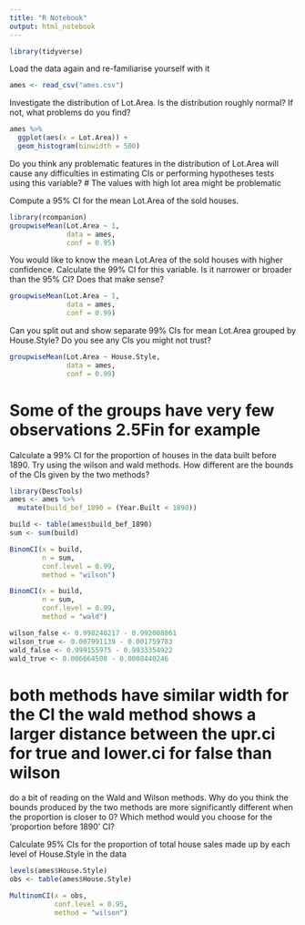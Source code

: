 ```yaml
---
title: "R Notebook"
output: html_notebook
---
```


```r
library(tidyverse)
```


Load the data again and re-familiarise yourself with it
```r
ames <- read_csv("ames.csv")
```


Investigate the distribution of Lot.Area. Is the distribution roughly normal? If not, what problems do you find?
```r
ames %>%
  ggplot(aes(x = Lot.Area)) +
  geom_histogram(binwidth = 500)
```


Do you think any problematic features in the distribution of Lot.Area will cause any difficulties in estimating CIs or performing hypotheses tests using this variable?
# The values with high lot area might be problematic

Compute a 95% CI for the mean Lot.Area of the sold houses.
```r

library(rcompanion)
groupwiseMean(Lot.Area ~ 1, 
              data = ames, 
              conf = 0.95)
```

You would like to know the mean Lot.Area of the sold houses with higher confidence. Calculate the 99% CI for this variable. Is it narrower or broader than the 95% CI? Does that make sense?
```r
groupwiseMean(Lot.Area ~ 1, 
              data = ames, 
              conf = 0.99)
```


Can you split out and show separate 99% CIs for mean Lot.Area grouped by House.Style? Do you see any CIs you might not trust?
```r
groupwiseMean(Lot.Area ~ House.Style, 
              data = ames, 
              conf = 0.99)
```
# Some of the groups have very few observations 2.5Fin for example

Calculate a 99% CI for the proportion of houses in the data built before 1890. Try using the wilson and wald methods. How different are the bounds of the CIs given by the two methods?
```r
library(DescTools)
ames <- ames %>%
  mutate(build_bef_1890 = (Year.Built < 1890))

build <- table(ames$build_bef_1890)
sum <- sum(build)

BinomCI(x = build, 
        n = sum, 
        conf.level = 0.99, 
        method = "wilson")
```

```r
BinomCI(x = build, 
        n = sum, 
        conf.level = 0.99, 
        method = "wald")
```

```r
wilson_false <- 0.998240217 - 0.992008861
wilson_true <- 0.007991139 - 0.001759783
wald_false <- 0.999155975 - 0.9933354922
wald_true <- 0.006664508 - 0.0008440246
```

# both methods have similar width for the CI the wald method shows a larger distance between the upr.ci for true and lower.ci for false than wilson


do a bit of reading on the Wald and Wilson methods. Why do you think the bounds produced by the two methods are more significantly different when the proportion is closer to 0? Which method would you choose for the ‘proportion before 1890’ CI?

Calculate 95% CIs for the proportion of total house sales made up by each level of House.Style in the data
```r
levels(ames$House.Style)
obs <- table(ames$House.Style)

MultinomCI(x = obs, 
           conf.level = 0.95, 
           method = "wilson")
```


